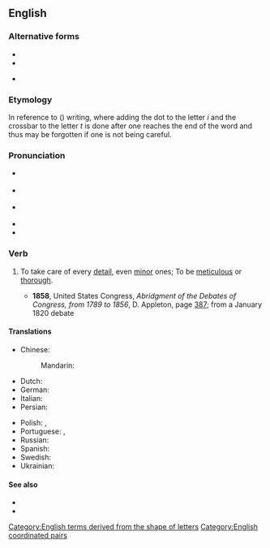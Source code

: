 ==English==
{{was wotd|2007|December|12}}

===Alternative forms===
* {{l|en|dot the i's}}
* {{l|en|dot one's i's and cross one's t's}}
* {{l|en|cross the i's and dot the t's}} {{qualifier|humorous}}

===Etymology===
In reference to {{m|en|cursive}} ({{m|en|joined up}}) writing, where adding the dot to the letter ''i'' and the crossbar to the letter ''t'' is done after one reaches the end of the word and thus may be forgotten if one is not being careful.

===Pronunciation===
* {{a|RP}} {{IPA|en|/ˌdɒt ði ˈaɪz ən ˌkɹɒs ðə ˈtiːz/}}
* {{a|GA}} {{IPA|en|/ˌdɑt ði ˈaɪz ən ˌkɹɔs ðə ˈtiz/}}
* {{a|NZ}} {{IPA|en|/ˌdɔt ðɘ ˈɒez ɘn ˌkɹɔs ðɘ ˈtɘiz/}}
* {{audio|en|en-us-dot the i's and cross the t's.ogg|Audio (US)}}
* {{audio|en|en-au-dot the i's and cross the t's.ogg|Audio (AU)}}

===Verb===
{{en-verb|[[dot]]<> [[the]] [[i|i's]] [[and]] [[cross]]<> [[the]] [[t|t's]]}}

# {{lb|en|idiomatic}} To take care of every [[detail]], even [[minor]] ones; To be [[meticulous]] or [[thorough]].
#: {{ux|en|Before taking the project to the CEO, let's make sure we '''dot the i's and cross the t's'''.}}
#* '''1858''', United States Congress, ''Abridgment of the Debates of Congress, from 1789 to 1856'', D. Appleton, page [http://books.google.com/books?id=5r04AAAAIAAJ&pg=PA387&dq=%22dot+the+i%27s+and+cross+the+t%27s%22+date:1840-1860&num=20&as_brr=0 387]; from a January 1820 debate
#*: {{quote|en|Pray, sir, what is the object of referring a bill to a committee —merely to '''dot the i's and cross the t's'''?}}

====Translations====
{{trans-top|Take care of every detail}}
* Chinese:
*: Mandarin: {{t+check|cmn|滴水不漏|sc=Hani}}
* Dutch: {{t|nl|de puntjes op de i zetten}}
* German: {{t|de|das [[i-Tüpfelchen]] [[setzen]]}}
* Italian: {{t|it|mettere i puntini sulle i}}
* Persian: {{t|fa|مراقب جزئیات بودن|sc=fa-Arab}}
{{trans-mid}}
* Polish: {{t|pl|dopiąć na ostatni guzik}}, {{t+|pl|postawić kropkę nad i|pf}}
* Portuguese: {{t|pt|pôr os pontos nos is}}, {{t|pt|pôr os pingos nos is}}
* Russian: {{t|ru|расста́вить все точки над i}}
* Spanish: {{t|es|poner los puntos sobre las íes}}
* Swedish: {{t|sv|sätta pricken över i}}
* Ukrainian: {{t|uk|розставити всі крапки над «і»}}
{{trans-bottom}}

====See also====
* {{l|en|mind one's p's and q's}}
* {{l|en|jot and tittle}}

[[Category:English terms derived from the shape of letters]]
[[Category:English coordinated pairs]]